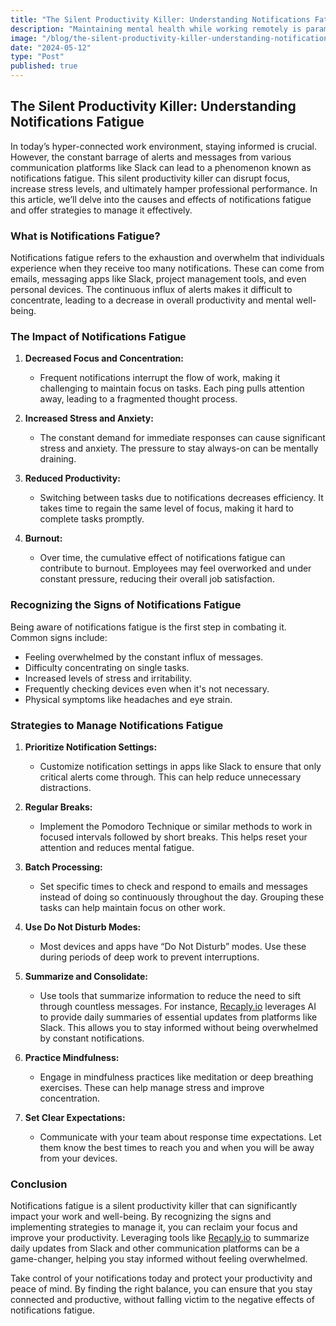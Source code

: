 ```yaml
---
title: "The Silent Productivity Killer: Understanding Notifications Fatigue"
description: "Maintaining mental health while working remotely is paramount for sustained productivity and overall well-being. By implementing these strategies and being mindful of your mental health, you can enjoy the benefits of remote work without sacrificing your peace of mind. Remember, staying balanced and healthy not only boosts your performance but also enhances your overall quality of life."
image: "/blog/the-silent-productivity-killer-understanding-notifications-fatigue.jpg"
date: "2024-05-12"
type: "Post"
published: true
---
```


## The Silent Productivity Killer: Understanding Notifications Fatigue

In today’s hyper-connected work environment, staying informed is crucial. However, the constant barrage of alerts and messages from various communication platforms like Slack can lead to a phenomenon known as notifications fatigue. This silent productivity killer can disrupt focus, increase stress levels, and ultimately hamper professional performance. In this article, we’ll delve into the causes and effects of notifications fatigue and offer strategies to manage it effectively.

### What is Notifications Fatigue?

Notifications fatigue refers to the exhaustion and overwhelm that individuals experience when they receive too many notifications. These can come from emails, messaging apps like Slack, project management tools, and even personal devices. The continuous influx of alerts makes it difficult to concentrate, leading to a decrease in overall productivity and mental well-being.

### The Impact of Notifications Fatigue

1. **Decreased Focus and Concentration:**

   - Frequent notifications interrupt the flow of work, making it challenging to maintain focus on tasks. Each ping pulls attention away, leading to a fragmented thought process.

2. **Increased Stress and Anxiety:**

   - The constant demand for immediate responses can cause significant stress and anxiety. The pressure to stay always-on can be mentally draining.

3. **Reduced Productivity:**

   - Switching between tasks due to notifications decreases efficiency. It takes time to regain the same level of focus, making it hard to complete tasks promptly.

4. **Burnout:**
   - Over time, the cumulative effect of notifications fatigue can contribute to burnout. Employees may feel overworked and under constant pressure, reducing their overall job satisfaction.

### Recognizing the Signs of Notifications Fatigue

Being aware of notifications fatigue is the first step in combating it. Common signs include:

- Feeling overwhelmed by the constant influx of messages.
- Difficulty concentrating on single tasks.
- Increased levels of stress and irritability.
- Frequently checking devices even when it's not necessary.
- Physical symptoms like headaches and eye strain.

### Strategies to Manage Notifications Fatigue

1. **Prioritize Notification Settings:**

   - Customize notification settings in apps like Slack to ensure that only critical alerts come through. This can help reduce unnecessary distractions.

2. **Regular Breaks:**

   - Implement the Pomodoro Technique or similar methods to work in focused intervals followed by short breaks. This helps reset your attention and reduces mental fatigue.

3. **Batch Processing:**

   - Set specific times to check and respond to emails and messages instead of doing so continuously throughout the day. Grouping these tasks can help maintain focus on other work.

4. **Use Do Not Disturb Modes:**

   - Most devices and apps have “Do Not Disturb” modes. Use these during periods of deep work to prevent interruptions.

5. **Summarize and Consolidate:**

   - Use tools that summarize information to reduce the need to sift through countless messages. For instance, [Recaply.io](https://recaply.io) leverages AI to provide daily summaries of essential updates from platforms like Slack. This allows you to stay informed without being overwhelmed by constant notifications.

6. **Practice Mindfulness:**

   - Engage in mindfulness practices like meditation or deep breathing exercises. These can help manage stress and improve concentration.

7. **Set Clear Expectations:**
   - Communicate with your team about response time expectations. Let them know the best times to reach you and when you will be away from your devices.

### Conclusion

Notifications fatigue is a silent productivity killer that can significantly impact your work and well-being. By recognizing the signs and implementing strategies to manage it, you can reclaim your focus and improve your productivity. Leveraging tools like [Recaply.io](https://recaply.io) to summarize daily updates from Slack and other communication platforms can be a game-changer, helping you stay informed without feeling overwhelmed.

Take control of your notifications today and protect your productivity and peace of mind. By finding the right balance, you can ensure that you stay connected and productive, without falling victim to the negative effects of notifications fatigue.
